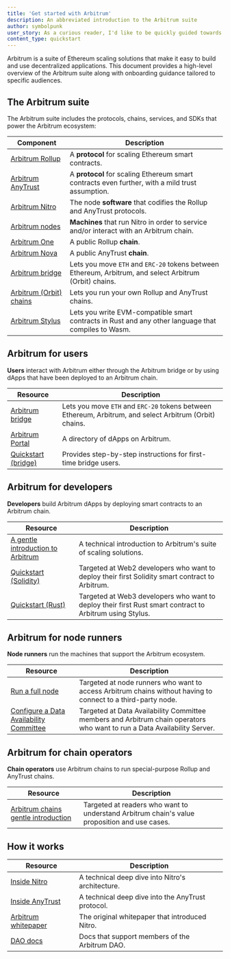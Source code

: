 ```yaml
---
title: 'Get started with Arbitrum'
description: An abbreviated introduction to the Arbitrum suite
author: symbolpunk
user_story: As a curious reader, I'd like to be quickly guided towards first steps based on my particular needs.
content_type: quickstart
---
```


<a data-quicklook-from="arbitrum">Arbitrum</a> is a suite of Ethereum scaling solutions that make it
easy to build and use decentralized applications. This document provides a high-level overview of the
Arbitrum suite along with onboarding guidance tailored to specific audiences.

## The Arbitrum suite

The Arbitrum suite includes the protocols, chains, services, and SDKs that power the Arbitrum ecosystem:

| Component                                                                               | Description                                                                                             |
| --------------------------------------------------------------------------------------- | ------------------------------------------------------------------------------------------------------- |
| [Arbitrum Rollup](/how-arbitrum-works/05-validation-and-proving/02-rollup-protocol.mdx) | A **protocol** for scaling Ethereum smart contracts.                                                    |
| [Arbitrum AnyTrust](/how-arbitrum-works/08-anytrust-protocol.mdx)                       | A **protocol** for scaling Ethereum smart contracts even further, with a mild trust assumption.         |
| [Arbitrum Nitro](/how-arbitrum-works/01-a-gentle-introduction.mdx)                      | The node **software** that codifies the Rollup and AnyTrust protocols.                                  |
| [Arbitrum nodes](/run-arbitrum-node/02-run-full-node.mdx)                               | **Machines** that run Nitro in order to service and/or interact with an Arbitrum chain.                 |
| [Arbitrum One](https://portal.arbitrum.io/?chains=arbitrum-one)                         | A public Rollup **chain**.                                                                              |
| [Arbitrum Nova](https://portal.arbitrum.io/?chains=arbitrum-nova)                       | A public AnyTrust **chain**.                                                                            |
| [Arbitrum bridge](https://bridge.arbitrum.io/)                                          | Lets you move `ETH` and `ERC-20` tokens between Ethereum, Arbitrum, and select Arbitrum (Orbit) chains. |
| [Arbitrum (Orbit) chains](https://orbit.arbitrum.io/)                                   | Lets you run your own Rollup and AnyTrust chains.                                                       |
| [Arbitrum Stylus](/stylus/gentle-introduction.mdx)                                      | Lets you write EVM-compatible smart contracts in Rust and any other language that compiles to Wasm.     |

## Arbitrum for users

**Users** interact with Arbitrum either through the Arbitrum bridge or by using dApps that have been deployed to an Arbitrum chain.

| Resource                                                  | Description                                                                                             |
| --------------------------------------------------------- | ------------------------------------------------------------------------------------------------------- |
| [Arbitrum bridge](https://bridge.arbitrum.io/)            | Lets you move `ETH` and `ERC-20` tokens between Ethereum, Arbitrum, and select Arbitrum (Orbit) chains. |
| [Arbitrum Portal](https://portal.arbitrum.io/)            | A directory of dApps on Arbitrum.                                                                       |
| [Quickstart (bridge)](/arbitrum-bridge/01-quickstart.mdx) | Provides step-by-step instructions for first-time bridge users.                                         |

## Arbitrum for developers

**Developers** build Arbitrum dApps by deploying smart contracts to an Arbitrum chain.

| Resource                                                                            | Description                                                                                              |
| ----------------------------------------------------------------------------------- | -------------------------------------------------------------------------------------------------------- |
| [A gentle introduction to Arbitrum](/get-started/arbitrum-gentle-introduction)      | A technical introduction to Arbitrum's suite of scaling solutions.                                       |
| [Quickstart (Solidity)](/build-decentralized-apps/01-quickstart-solidity-remix.mdx) | Targeted at Web2 developers who want to deploy their first Solidity smart contract to Arbitrum.          |
| [Quickstart (Rust)](/stylus/quickstart)                                             | Targeted at Web3 developers who want to deploy their first Rust smart contract to Arbitrum using Stylus. |

## Arbitrum for node runners

**Node runners** run the machines that support the Arbitrum ecosystem.

| Resource                                                                                                      | Description                                                                                                              |
| ------------------------------------------------------------------------------------------------------------- | ------------------------------------------------------------------------------------------------------------------------ |
| [Run a full node](/run-arbitrum-node/02-run-full-node.mdx)                                                    | Targeted at node runners who want to access Arbitrum chains without having to connect to a third-party node.             |
| [Configure a Data Availability Committee](/run-arbitrum-node/data-availability-committees/01-get-started.mdx) | Targeted at Data Availability Committee members and Arbitrum chain operators who want to run a Data Availability Server. |

## Arbitrum for chain operators

**Chain operators** use Arbitrum chains to run special-purpose Rollup and AnyTrust chains.

| Resource                                                                                   | Description                                                                                  |
| ------------------------------------------------------------------------------------------ | -------------------------------------------------------------------------------------------- |
| [Arbitrum chains gentle introduction](/launch-arbitrum-chain/01-a-gentle-introduction.mdx) | Targeted at readers who want to understand Arbitrum chain's value proposition and use cases. |

## How it works

| Resource                                                                                           | Description                                       |
| -------------------------------------------------------------------------------------------------- | ------------------------------------------------- |
| [Inside Nitro](/how-arbitrum-works/01-a-gentle-introduction.mdx)                                   | A technical deep dive into Nitro's architecture.  |
| [Inside AnyTrust](/how-arbitrum-works/08-anytrust-protocol.mdx)                                    | A technical deep dive into the AnyTrust protocol. |
| [Arbitrum whitepaper](https://github.com/OffchainLabs/nitro/blob/master/docs/Nitro-whitepaper.pdf) | The original whitepaper that introduced Nitro.    |
| [DAO docs](https://docs.arbitrum.foundation/gentle-intro-dao-governance)                           | Docs that support members of the Arbitrum DAO.    |
